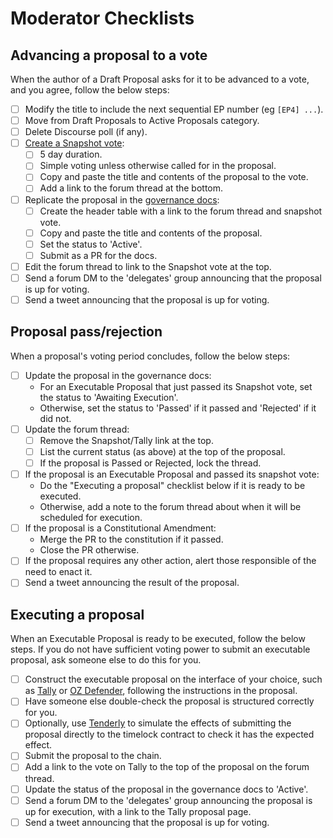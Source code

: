
# Moderator Checklists

## Advancing a proposal to a vote

When the author of a Draft Proposal asks for it to be advanced to a vote, and you agree, follow the below steps:

* [ ] Modify the title to include the next sequential EP number (eg `[EP4] ...`).
* [ ] Move from Draft Proposals to Active Proposals category.
* [ ] Delete Discourse poll (if any).
* [ ] [Create a Snapshot vote](https://snapshot.org/#/ens.eth/create):
  * [ ] 5 day duration.
  * [ ] Simple voting unless otherwise called for in the proposal.
  * [ ] Copy and paste the title and contents of the proposal to the vote.
  * [ ] Add a link to the forum thread at the bottom.
* [ ] Replicate the proposal in the [governance docs](../governance-proposals/):
  * [ ] Create the header table with a link to the forum thread and snapshot vote.
  * [ ] Copy and paste the title and contents of the proposal.
  * [ ] Set the status to 'Active'.
  * [ ] Submit as a PR for the docs.
* [ ] Edit the forum thread to link to the Snapshot vote at the top.
* [ ] Send a forum DM to the 'delegates' group announcing that the proposal is up for voting.
* [ ] Send a tweet announcing that the proposal is up for voting.

## Proposal pass/rejection

When a proposal's voting period concludes, follow the below steps:

* [ ] Update the proposal in the governance docs:
  * For an Executable Proposal that just passed its Snapshot vote, set the status to 'Awaiting Execution'.
  * Otherwise, set the status to 'Passed' if it passed and 'Rejected' if it did not.
* [ ] Update the forum thread:
  * [ ] Remove the Snapshot/Tally link at the top.
  * [ ] List the current status (as above) at the top of the proposal.
  * [ ] If the proposal is Passed or Rejected, lock the thread.
* [ ] If the proposal is an Executable Proposal and passed its snapshot vote:
  * Do the "Executing a proposal" checklist below if it is ready to be executed.
  * Otherwise, add a note to the forum thread about when it will be scheduled for execution.
* [ ] If the proposal is a Constitutional Amendment:
  * Merge the PR to the constitution if it passed.
  * Close the PR otherwise.
* [ ] If the proposal requires any other action, alert those responsible of the need to enact it.
* [ ] Send a tweet announcing the result of the proposal.

## Executing a proposal

When an Executable Proposal is ready to be executed, follow the below steps. If you do not have sufficient voting power to submit an executable proposal, ask someone else to do this for you.

* [ ] Construct the executable proposal on the interface of your choice, such as [Tally](https://www.withtally.com/governance/ens/proposal/new) or [OZ Defender](https://defender.openzeppelin.com/#/admin/contracts/mainnet-0x323A76393544d5ecca80cd6ef2A560C6a395b7E3/newAdminAction?), following the instructions in the proposal.
* [ ] Have someone else double-check the proposal is structured correctly for you.
* [ ] Optionally, use [Tenderly](https://dashboard.tenderly.co) to simulate the effects of submitting the proposal directly to the timelock contract to check it has the expected effect.
* [ ] Submit the proposal to the chain.
* [ ] Add a link to the vote on Tally to the top of the proposal on the forum thread.
* [ ] Update the status of the proposal in the governance docs to 'Active'.
* [ ] Send a forum DM to the 'delegates' group announcing the proposal is up for execution, with a link to the Tally proposal page.
* [ ] Send a tweet announcing that the proposal is up for voting.